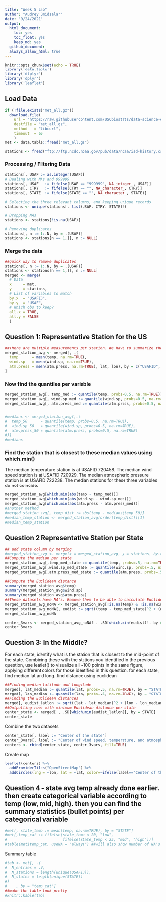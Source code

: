 ```yaml
---
title: "Week 5 Lab"
author: "Audrey Omidsalar"
date: "9/24/2021"
output:
  html_document:
    toc: yes
    toc_float: yes
    keep_md: yes
  github_document:
  always_allow_html: true
---
```


```r
knitr::opts_chunk$set(echo = TRUE)
library('data.table')
library('dtplyr')
library('dplyr')
library('leaflet')
```

## Load Data

```r
if (!file.exists("met_all.gz"))
  download.file(
    url = "https://raw.githubusercontent.com/USCbiostats/data-science-data/master/02_met/met_all.gz",
    destfile = "met_all.gz",
    method   = "libcurl",
    timeout  = 60
    )
met <- data.table::fread("met_all.gz")

stations <- fread("ftp://ftp.ncdc.noaa.gov/pub/data/noaa/isd-history.csv")
```

### Processing / Filtering Data

```r
stations[, USAF := as.integer(USAF)]
# Dealing with NAs and 999999
stations[, USAF   := fifelse(USAF == "999999", NA_integer_, USAF)]
stations[, CTRY   := fifelse(CTRY == "", NA_character_, CTRY)]
stations[, STATE  := fifelse(STATE == "", NA_character_, STATE)]

# Selecting the three relevant columns, and keeping unique records
stations <- unique(stations[, list(USAF, CTRY, STATE)])

# Dropping NAs
stations <- stations[!is.na(USAF)]

# Removing duplicates
stations[, n := 1:.N, by = .(USAF)]
stations <- stations[n == 1,][, n := NULL]
```
### Merge the data
```r
##quick way to remove duplicates
stations[, n := 1:.N, by = .(USAF)]
stations <- stations[n == 1,][, n := NULL]
merged <- merge(
  # Data
  x     = met,      
  y     = stations, 
  # List of variables to match
  by.x  = "USAFID",
  by.y  = "USAF", 
  # Which obs to keep?
  all.x = TRUE,      
  all.y = FALSE
  )
```
## Question 1: Representative Station for the US

```r
##There are multiple measurements per station. We have to summarize the data first to characterize each station
merged_station_avg <- merged[, .(
  temp      = mean(temp, na.rm=TRUE),
  wind.sp   = mean(wind.sp, na.rm=TRUE),
  atm.press = mean(atm.press, na.rm=TRUE), lat, lon), by = c("USAFID", "STATE")
]
```
### Now find the quantiles per variable
```r
merged_station_avg[, temp_med := quantile(temp, probs=0.5, na.rm=TRUE)]
merged_station_avg[, wind.sp_med := quantile(wind.sp, probs=0.5, na.rm=TRUE)]
merged_station_avg[, atm.press_med := quantile(atm.press, probs=0.5, na.rm=TRUE)]


#medians <- merged_station_avg[,.(
#  temp_50      = quantile(temp, probs=0.5, na.rm=TRUE),
#  wind.sp_50   = quantile(wind.sp, probs=0.5, na.rm=TRUE),
#  atm.press_50 = quantile(atm.press, probs=0.5, na.rm=TRUE)
#)]
#medians
```
### Find the station that is closest to these median values using which.min()
The median temperature station is at USAFID 720458.
The median wind speed station is at USAFID 720929.
The median atmospheric pressure station is at USAFID 722238.
The median stations for these three variables do not coincide.
```r
merged_station_avg[which.min(abs(temp - temp_med))]
merged_station_avg[which.min(abs(wind.sp - wind.sp_med))]
merged_station_avg[which.min(abs(atm.press - atm.press_med))]
#another method
#merged_station_avg[, temp_dist := abs(temp - medians$temp_50)]
#median_temp_station <- merged_station_avg[order(temp_dist)][1]
#median_temp_station
```
## Question 2 Representative Station per State
```r
## add state column by merging
#merged_station_avg <- merge(x = merged_station_avg, y = stations, by.x = "USAFID", by.y = "USAF", all.x = TRUE, all.y=FALSE)
##Compute the median per state
merged_station_avg[,temp_med_state := quantile(temp, probs=.5, na.rm=TRUE), by = "STATE"]
merged_station_avg[,wind.sp_med_state := quantile(wind.sp, probs=.5, na.rm=TRUE), by = "STATE"]
merged_station_avg[,atm.press_med_state := quantile(atm.press, probs=.5, na.rm=TRUE), by = "STATE"]
```

```r
##Compute the Euclidean distance
summary(merged_station_avg$temp)
summary(merged_station_avg$wind.sp)
summary(merged_station_avg$atm.press)
##These datasets have NA's. Remove them to be able to calculate Euclidean distance.
merged_station_avg_noNA <- merged_station_avg[!is.na(temp) & !is.na(wind.sp) & !is.na(atm.press)]
merged_station_avg_noNA[, eudist := sqrt((temp - temp_med_state)^2 + (wind.sp - wind.sp_med_state)^2 + (atm.press - atm.press_med_state)^2)]
merged_station_avg_noNA
```
```r
center_3vars <- merged_station_avg_noNA[ , .SD[which.min(eudist)], by = STATE]
center_3vars
```
## Question 3: In the Middle?
For each state, identify what is the station that is closest to the mid-point of the state. Combining these with the stations you identified in the previous question, use leaflet() to visualize all ~100 points in the same figure, applying different colors for those identified in this question.
for each state, find median lat and long..find distance using euclidean
```r
##Finding median latitude and longitude
merged[, lat_median := quantile(lat, probs=.5, na.rm=TRUE), by = "STATE"]
merged[, lon_median := quantile(lon, probs=.5, na.rm=TRUE), by = "STATE"]
##Finding the Euclidean distances
merged[, eudist_latlon := sqrt((lat - lat_median)^2 + (lon - lon_median)^2)]
##Outputting rows with minimum Euclidean distance per state
center_state <- merged[ , .SD[which.min(eudist_latlon)], by = STATE]
center_state
```
Combine the two datasets
```r
center_state[, label := "Center of the state"]
center_3vars[, label := "Center of wind speed, temperature, and atmospheric pressure"]
centers <- rbind(center_state, center_3vars, fill=TRUE)
```
Create map
```r
leaflet(centers) %>%
  addProviderTiles("OpenStreetMap") %>%
  addCircles(lng = ~lon, lat = ~lat, color=~ifelse(label=="Center of the state",'pink','orange'), opacity=1,fillOpacity=0.7, radius=100)
```

## Question 4 - state avg temp already done earlier. then create categorical variable according to temp (low, mid, high). then you can find the summary statistics (bullet points) per categorical variable
```r
#met[, state_temp := mean(temp, na.rm=TRUE), by = "STATE"]
#met[,temp_cat := fifelse(state_temp < 20, "low",
#                         fifelse(state_temp < 25, "mid", "high"))]
#table(met$temp_cat, useNA = "always") ##will also show number of NA's
```
Summary table
```r
#tab <- met[, .(
#  N_entries = .N,
#  N_stations = length(unique(USAFID)),
#  N_states = length(unique(STATE))
#)
#    , by = "temp_cat"]
##make the table look pretty
#knitr::kable(tab)
```

